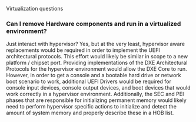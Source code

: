<!-- [[Category:FAQ]] -->
<!-- [[Category:Virtualization]] -->
<!-- [[Category:EDKII]] -->

Virtualization questions

===Can I remove Hardware components and run in a virtualized environment?===
Just interact with hypervisor? Yes, but at the very least, hypervisor aware replacements would be required in order to implement the UEFI architectural protocols. This effort would likely be similar in scope to a new platform / chipset port. Providing implementations of the DXE Architectural Protocols for the hypervisor environment would allow the DXE Core to run. However, in order to get a console and a bootable hard drive or network boot scenario to work, additional UEFI Drivers would be required for console input devices, console output devices, and boot devices that would work correctly in a hypervisor environment. Additionally, the SEC and PEI phases that are responsible for initializing permanent memory would likely need to perform hypervisor specific actions to initialize and detect the amount of system memory and properly describe these in a HOB list.
